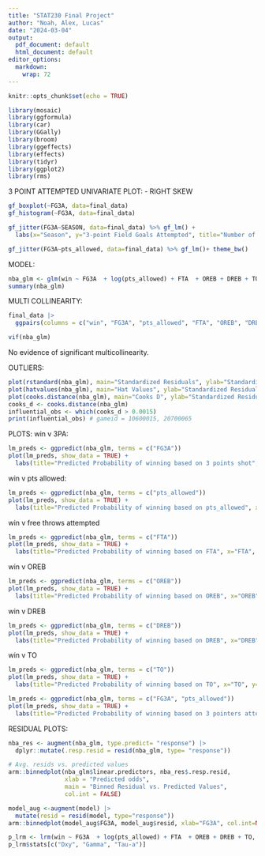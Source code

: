 ```yaml
---
title: "STAT230 Final Project"
author: "Noah, Alex, Lucas"
date: "2024-03-04"
output:
  pdf_document: default
  html_document: default
editor_options: 
  markdown: 
    wrap: 72
---
```


```r
knitr::opts_chunk$set(echo = TRUE)
```



```r
library(mosaic)
library(ggformula)
library(car)
library(GGally)
library(broom)
library(ggeffects)
library(effects)
library(tidyr)
library(ggplot2)
library(rms)
```


3 POINT ATTEMPTED UNIVARIATE PLOT:
- RIGHT SKEW
```r
gf_boxplot(~FG3A, data=final_data)
gf_histogram(~FG3A, data=final_data)
```

```r
gf_jitter(FG3A~SEASON, data=final_data) %>% gf_lm() + 
  labs(x="Season", y="3-point Field Goals Attempted", title="Number of 3-Point field goals attempted in-game over different seasons") + theme_bw()
```

```r
gf_jitter(FG3A~pts_allowed, data=final_data) %>% gf_lm()+ theme_bw()
```

MODEL:
```r
nba_glm <- glm(win ~ FG3A  + log(pts_allowed) + FTA  + OREB + DREB + TO + SEASON + FG3A:SEASON, data = final_data, family = "binomial")
summary(nba_glm)
```
MULTI COLLINEARITY:
```r
final_data |> 
  ggpairs(columns = c("win", "FG3A", "pts_allowed", "FTA", "OREB", "DREB", "TO", "SEASON"))
```

```r
vif(nba_glm)
```
No evidence of significant multicollinearity.

OUTLIERS:
```r
plot(rstandard(nba_glm), main="Standardized Residuals", ylab="Standardized Residuals", xlab="Index")
plot(hatvalues(nba_glm), main="Hat Values", ylab="Standardized Residuals", xlab="Index")
plot(cooks.distance(nba_glm), main="Cooks D", ylab="Standardized Residuals", xlab="Index") 
cooks_d <- cooks.distance(nba_glm)
influential_obs <- which(cooks_d > 0.0015)
print(influential_obs) # gameid = 10600015, 20700065
```

PLOTS:
win v 3PA:
```r
lm_preds <- ggpredict(nba_glm, terms = c("FG3A"))
plot(lm_preds, show_data = TRUE) + 
  labs(title="Predicted Probability of winning based on 3 points shot", x="3FGA", y="Predicted probability of winning")
```


win v pts allowed:
```r
lm_preds <- ggpredict(nba_glm, terms = c("pts_allowed"))
plot(lm_preds, show_data = TRUE) + 
  labs(title="Predicted Probability of winning based on pts_allowed", x="pts_allowed", y="Predicted probability of winning")
```
win v free throws attempted
```r
lm_preds <- ggpredict(nba_glm, terms = c("FTA"))
plot(lm_preds, show_data = TRUE) + 
  labs(title="Predicted Probability of winning based on FTA", x="FTA", y="Predicted probability of winning")
```
win v OREB
```r
lm_preds <- ggpredict(nba_glm, terms = c("OREB"))
plot(lm_preds, show_data = TRUE) + 
  labs(title="Predicted Probability of winning based on OREB", x="OREB", y="Predicted probability of winning")
```
win v DREB
```r
lm_preds <- ggpredict(nba_glm, terms = c("DREB"))
plot(lm_preds, show_data = TRUE) + 
  labs(title="Predicted Probability of winning based on DREB", x="DREB", y="Predicted probability of winning")
```
win v TO
```r
lm_preds <- ggpredict(nba_glm, terms = c("TO"))
plot(lm_preds, show_data = TRUE) + 
  labs(title="Predicted Probability of winning based on TO", x="TO", y="Predicted probability of winning")
```


```r
lm_preds <- ggpredict(nba_glm, terms = c("FG3A", "pts_allowed"))
plot(lm_preds, show_data = TRUE) + 
  labs(title="Predicted Probability of winning based on 3 pointers attempted and points allowed", x="3-point field goals attempted", y="Predicted probability of winning")
```

RESIDUAL PLOTS:
```r
nba_res <- augment(nba_glm, type.predict= "response") |>
  dplyr::mutate(.resp.resid = resid(nba_glm, type= "response"))

# Avg. resids vs. predicted values
arm::binnedplot(nba_glm$linear.predictors, nba_res$.resp.resid, 
                xlab = "Predicted odds", 
                main = "Binned Residual vs. Predicted Values", 
                col.int = FALSE)
```

```r
model_aug <-augment(model) |>
  mutate(resid = resid(model, type="response"))
arm::binnedplot(model_aug$FG3A, model_aug$resid, xlab="FG3A", col.int=NULL)
```


```r
p_lrm <- lrm(win ~ FG3A  + log(pts_allowed) + FTA  + OREB + DREB + TO, data = final_data) #SEASON IS NOT INCLUDED
p_lrm$stats[c("Dxy", "Gamma", "Tau-a")]
```


